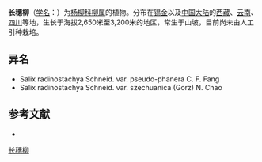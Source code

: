 {{Speciesbox
| name = 长穗柳
| status = 
| status_system = 
| image =
| genus = Salix
| species = radinostachya
| authority = Schneid.
| subdivision_ranks =[[变种|变种]]
| subdivision =
* 长穗柳 ''S. r.'' var. ''radinostachya''
* [[绒毛长穗柳|绒毛长穗柳]] ''S. r.'' var. ''pseudo-phanera''
}}

'''长穗柳'''（[[学名|学名]]：{{lang|la|''Salix radinostachya''}}）为[[杨柳科|杨柳科]][[柳属|柳属]]的植物。分布在[[锡金|锡金]]以及[[中国大陆|中国大陆]]的[[西藏|西藏]]、[[云南|云南]]、[[四川|四川]]等地，生长于海拔2,650米至3,200米的地区，常生于山坡，目前尚未由人工引种栽培。

== 异名 ==
* Salix radinostachya Schneid. var. pseudo-phanera C. F. Fang
* Salix radinostachya Schneid. var. szechuanica (Gorz) N. Chao

== 参考文献 ==
<div class="references-small">
* {{cite web| url =http://www.bioinfo.cn/db05/KmzwSpecies.php?action=view&id=20569| title =长穗柳（原变种）| work =《中国高等植物数据库全库》| publisher =中国科学院微生物研究所| author =昆明植物研究所| accessdate =2009-02-25| deadurl =yes| archiveurl =https://web.archive.org/web/20160305063000/http://www.bioinfo.cn/db05/KmzwSpecies.php?action=view&id=20569| archivedate =2016-03-05}}
</div>
{{Taxonbar|from=Q15230932}}

[[Category:柳属|长穗柳]]


{{植物小作品}}